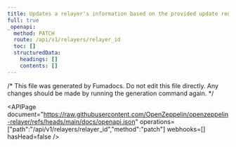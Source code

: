 ```yaml
---
title: Updates a relayer's information based on the provided update request.
full: true
_openapi:
  method: PATCH
  route: /api/v1/relayers/relayer_id
  toc: []
  structuredData:
    headings: []
    contents: []
---
```


/* This file was generated by Fumadocs. Do not edit this file directly. Any changes should be made by running the generation command again. */

<APIPage document="https://raw.githubusercontent.com/OpenZeppelin/openzeppelin-relayer/refs/heads/main/docs/openapi.json" operations=["path":"/api/v1/relayers/relayer_id","method":"patch"] webhooks=[] hasHead=false />
